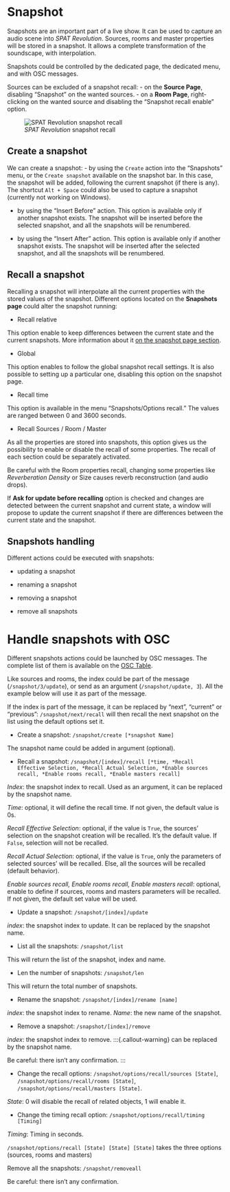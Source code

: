 # Snapshot

Snapshots are an important part of a live show.
It can be used to capture an audio scene into _SPAT Revolution_.
Sources, rooms and master properties will be stored in a snapshot.
It allows a complete transformation of the soundscape, with interpolation.

Snapshots could be controlled by the dedicated page, the dedicated menu, and with OSC messages.

Sources can be excluded of a snapshot recall:
- on the **Source Page**, disabling "Snapshot" on the wanted sources.
- on a **Room Page**, right-clicking on the wanted source and disabling the "Snapshot recall enable" option.

![_SPAT Revolution_ snapshot recall](https://media.githubusercontent.com/media/FLUX-SE/doc_images/main/SpatR/Snapshots/SnapshotRecall)

## Create a snapshot

We can create a snapshot:
- by using the ```Create``` action into the "Snapshots" menu, or the ```Create snapshot``` available on the snapshot bar.
In this case, the snapshot will be added, following the current snapshot (if there is any).
The shortcut ```Alt + Space``` could also be used to capture a snapshot (currently not working on Windows).

- by using the "Insert Before" action.
This option is available only if another snapshot exists.
The snapshot will be inserted before the selected snapshot, and all the snapshots will be renumbered.

- by using the "Insert After" action.
This option is available only if another snapshot exists.
The snapshot will be inserted after the selected snapshot, and all the snapshots will be renumbered.

## Recall a snapshot

Recalling a snapshot will interpolate all the current properties with the stored values of the snapshot.
Different options located on the **Snapshots page** could alter the snapshot running:

- Recall relative

This option enable to keep differences between the current state and the current snapshots. More information about it [on the snapshot page section](Spat_Environment_Snapshot_Page.md).

- Global

This option enables to follow the global snapshot recall settings. It is also possible to setting up a particular one, disabling this option on the snapshot page.

- Recall time

This option is available in the menu "Snapshots/Options recall."
The values are ranged between 0 and 3600 seconds.

- Recall Sources / Room / Master

As all the properties are stored into snapshots, this option gives us the possibility to enable or disable the recall of some properties.
The recall of each section could be separately activated.

:::{.callout-warning}
 Be careful with the Room properties recall, changing some properties like _Reverberation Density_ or Size causes reverb reconstruction (and audio drops).

 If **Ask for update before recalling** option is checked and changes are detected between the current snapshot and current state, a window will propose to update the current snapshot if there are differences between the current state and the snapshot.
:::

## Snapshots handling

 Different actions could be executed with snapshots:

 - updating a snapshot

 - renaming a snapshot

 - removing a snapshot

 - remove all snapshots

# Handle snapshots with OSC

Different snapshots actions could be launched by OSC messages. The complete list of them is available on the [OSC Table](Appendix_C_OSC_Table.md).

:::{.callout-note}
Like sources and rooms, the index could be part of the message (```/snapshot/3/update```), or send as an argument (```/snapshot/update, 3```). All the example below will use it as part of the message.

If the index is part of the message, it can be replaced by "next", "current" or "previous": ```/snapshot/next/recall``` will then recall the next snapshot on the list using the default options set it.
:::

- Create a snapshot: ```/snapshot/create [*snapshot Name]```

The snapshot name could be added in argument (optional).

- Recall a snapshot: ```/snapshot/[index]/recall [*time, *Recall Effective Selection, *Recall Actual Selection, *Enable sources recall, *Enable rooms recall, *Enable masters recall] ```

 _Index_: the snapshot index to recall. Used as an argument, it can be replaced by the snapshot name.

 _Time_: optional, it will define the recall time. If not given, the default value is 0s.

 _Recall Effective Selection_: optional, if the value is ```True```, the sources' selection on the snapshot creation will be recalled. It's the default value. If ```False```, selection will not be recalled.

 _Recall Actual Selection_: optional, if the value is ```True```, only the parameters of selected sources' will be recalled. Else, all the sources will be recalled (default behavior).

_Enable sources recall, Enable rooms recall, Enable masters recall_: optional, enable to define if sources, rooms and masters parameters will be recalled. If not given, the default set value will be used. 


- Update a snapshot: ```/snapshot/[index]/update ```

_index_: the snapshot index to update.
It can be replaced by the snapshot name.

- List all the snapshots: ```/snapshot/list```

This will return the list of the snapshot, index and name.

- Len the number of snapshots: ```/snapshot/len```

This will return the total number of snapshots.

- Rename the snapshot: ```/snapshot/[index]/rename [name]```

_index_: the snapshot index to rename.
_Name_: the new name of the snapshot.

- Remove a snapshot: ```/snapshot/[index]/remove```

_index_: the snapshot index to remove.
:::{.callout-warning}
 can be replaced by the snapshot name.

 Be careful: there isn't any confirmation.
:::

- Change the recall options: ```/snapshot/options/recall/sources [State]```, ```/snapshot/options/recall/rooms [State]```, ```/snapshot/options/recall/masters [State]```.

_State_: 0 will disable the recall of related objects, 1 will enable it.

- Change the timing recall option:  ```/snapshot/options/recall/timing [Timing]```

_Timing_: Timing in seconds.

```/snapshot/options/recall [State] [State] [State]``` takes the three options (sources, rooms and masters)

:::{.callout-warning}
Remove all the snapshots: ```/snapshot/removeall```

 Be careful: there isn't any confirmation.
:::